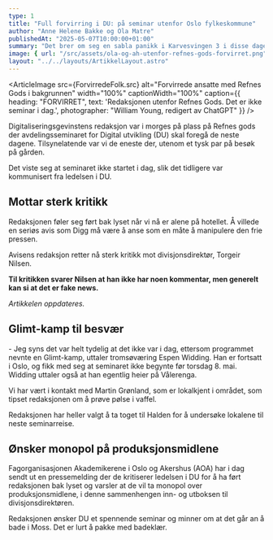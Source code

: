 ```yaml
---
type: 1
title: "Full forvirring i DU: på seminar utenfor Oslo fylkeskommune"
author: "Anne Helene Bakke og Ola Matre"
publishedAt: "2025-05-07T10:00:00+01:00"
summary: "Det brer om seg en sabla panikk i Karvesvingen 3 i disse dager. Årsaken? Uklar kommunikasjon fra ledelsen."
image: { url: "/src/assets/ola-og-ah-utenfor-refnes-gods-forvirret.png", alt: "Forvirrede ansatte med Refnes Gods i bakgrunnen", height: "500px" }
layout: "../../layouts/ArtikkelLayout.astro"
---
```


<ArticleImage src={ForvirredeFolk.src} alt="Forvirrede ansatte med Refnes Gods i bakgrunnen" width="100%" captionWidth="100%" caption={{
  heading: "FORVIRRET",
  text: 'Redaksjonen utenfor Refnes Gods. Det er ikke seminar i dag.',
  photographer: "William Young, redigert av ChatGPT"
}} />

Digitaliseringsgevinstens redaksjon var i morges på plass på Refnes gods der avdelingsseminaret for Digital utvikling (DU) skal foregå de neste dagene. Tilsynelatende var vi de eneste der, utenom et tysk par på besøk på gården.  

Det viste seg at seminaret ikke startet i dag, slik det tidligere var kommunisert fra ledelsen i DU.

## Mottar sterk kritikk 

Redaksjonen føler seg ført bak lyset når vi nå er alene på hotellet. Å villede en seriøs avis som Digg må være å anse som en måte å manipulere den frie pressen.  

Avisens redaksjon retter nå sterk kritikk mot divisjonsdirektør, Torgeir Nilsen.

**Til kritikken svarer Nilsen at han ikke har noen kommentar, men generelt kan si at det er fake news.**

<i>Artikkelen oppdateres.</i>  

## Glimt-kamp til besvær 

\- Jeg syns det var helt tydelig at det ikke var i dag, ettersom programmet nevnte en Glimt-kamp, uttaler tromsøværing Espen Widding. Han er fortsatt i Oslo, og fikk med seg at seminaret ikke begynte før torsdag 8. mai. Widding uttaler også at han egentlig heier på Vålerenga.  

Vi har vært i kontakt med Martin Grønland, som er lokalkjent i området, som tipset redaksjonen om å prøve pølse i vaffel.  

Redaksjonen har heller valgt å ta toget til Halden for å undersøke lokalene til neste seminarreise.

## Ønsker monopol på produksjonsmidlene

Fagorganisasjonen Akademikerene i Oslo og Akershus (AOA) har i dag sendt ut en pressemelding der de kritiserer ledelsen i DU for å ha ført redaksjonen bak lyset og varsler at de vil ta monopol over produksjonsmidlene, i denne sammenhengen inn- og utboksen til divisjonsdirektøren.

Redaksjonen ønsker DU et spennende seminar og minner om at det går an å bade i Moss. Det er lurt å pakke med badeklær.
